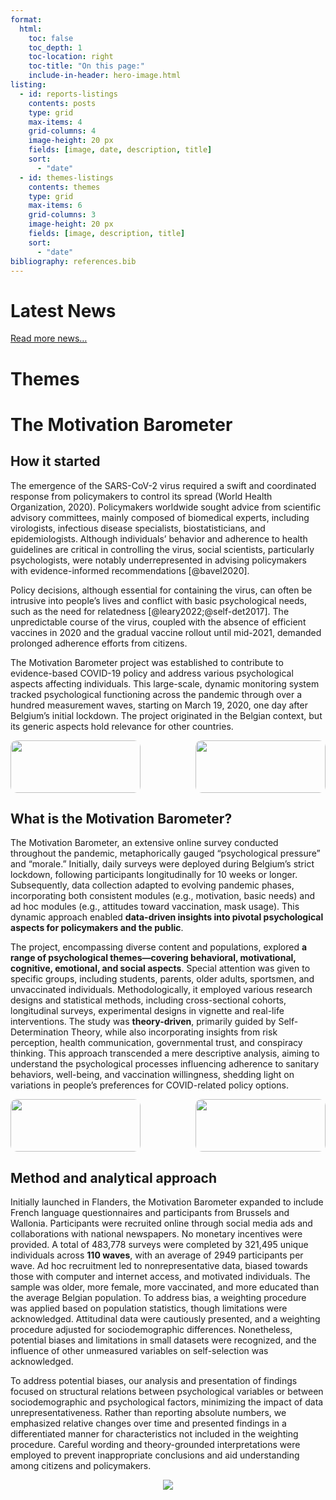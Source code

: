 ```yaml
---
format: 
  html:
    toc: false
    toc_depth: 1
    toc-location: right
    toc-title: "On this page:"
    include-in-header: hero-image.html
listing:
  - id: reports-listings
    contents: posts
    type: grid
    max-items: 4
    grid-columns: 4
    image-height: 20 px
    fields: [image, date, description, title]
    sort:
      - "date"
  - id: themes-listings
    contents: themes
    type: grid
    max-items: 6
    grid-columns: 3
    image-height: 20 px
    fields: [image, description, title]
    sort:
      - "date"
bibliography: references.bib
---
```


```{=html}
<style type="text/css">
p.comment {
background-color: #DBDBDB;
padding: 10px;
border: 1px solid black;
margin-left: 25px;
border-radius: 5px;
font-style: italic;
}
div.blue { background-color:#e6f0ff; border-radius: 5px; padding: 20px;}
div.orange { background-color:#ffa366; border-radius: 5px; padding: 20px;}
div.yellow { background-color:#09bb9f; color: white; border-radius: 5px; padding: 20px;}
div.grey { background-color:#ebebeb; color: white; border-radius: 5px; padding: 20px;}

</style>
```
# Latest News

::: {#reports-listings}
:::

<a href="https://www.motivationbarometer.com">Read more news...</a>

# Themes

::: {#themes-listings}
:::

# The Motivation Barometer

## How it started

The emergence of the SARS-CoV-2 virus required a swift and coordinated response from policymakers to control its spread (World Health Organization, 2020). Policymakers worldwide sought advice from scientific advisory committees, mainly composed of biomedical experts, including virologists, infectious disease specialists, biostatisticians, and epidemiologists. Although individuals' behavior and adherence to health guidelines are critical in controlling the virus, social scientists, particularly psychologists, were notably underrepresented in advising policymakers with evidence-informed recommendations [@bavel2020].

Policy decisions, although essential for containing the virus, can often be intrusive into people's lives and conflict with basic psychological needs, such as the need for relatedness [@leary2022;@self-det2017]. The unpredictable course of the virus, coupled with the absence of efficient vaccines in 2020 and the gradual vaccine rollout until mid-2021, demanded prolonged adherence efforts from citizens.

The Motivation Barometer project was established to contribute to evidence-based COVID-19 policy and address various psychological aspects affecting individuals. This large-scale, dynamic monitoring system tracked psychological functioning across the pandemic through over a hundred measurement waves, starting on March 19, 2020, one day after Belgium's initial lockdown. The project originated in the Belgian context, but its generic aspects hold relevance for other countries.


::: columns
::: {.column width="45%"}
<img src="images/BD_2022_057.jpg" style="border-radius: 10px; width: 100%;"/>
<figcaption style="font-size: 13px;">Sofie Morbée at symposium 'Psychological science meets policy' June 2022, Brussels. Pic by Bart Duriez</figcaption>

:::
::: {.column width="10%"}
:::
::: {.column width="45%"}
<img src="images/BD_2022_090.jpg" style="border-radius: 10px; width: 100%;"/>
<figcaption style="font-size: 13px;">Maarten Vansteenkiste at symposium 'Psychological science meets policy' June 2022, Brussels. Pic by Bart Duriez</figcaption>
:::
:::

## What is the Motivation Barometer?

The Motivation Barometer, an extensive online survey conducted throughout the pandemic, metaphorically gauged "psychological pressure" and "morale." Initially, daily surveys were deployed during Belgium's strict lockdown, following participants longitudinally for 10 weeks or longer. Subsequently, data collection adapted to evolving pandemic phases, incorporating both consistent modules (e.g., motivation, basic needs) and ad hoc modules (e.g., attitudes toward vaccination, mask usage). This dynamic approach enabled **data-driven insights into pivotal psychological aspects for policymakers and the public**.

The project, encompassing diverse content and populations, explored **a range of psychological themes—covering behavioral, motivational, cognitive, emotional, and social aspects**. Special attention was given to specific groups, including students, parents, older adults, sportsmen, and unvaccinated individuals. Methodologically, it employed various research designs and statistical methods, including cross-sectional cohorts, longitudinal surveys, experimental designs in vignette and real-life interventions. The study was **theory-driven**, primarily guided by Self-Determination Theory, while also incorporating insights from risk perception, health communication, governmental trust, and conspiracy thinking. This approach transcended a mere descriptive analysis, aiming to understand the psychological processes influencing adherence to sanitary behaviors, well-being, and vaccination willingness, shedding light on variations in people's preferences for COVID-related policy options.

::: columns
::: {.column width="45%"}

<img src="images/BD_2022_003.jpg" style="border-radius: 10px; width: 100%;"/>
<figcaption style="font-size: 13px;">Vincent Yzerbyt at symposium 'Psychological science meets policy' June 2022, Brussels. Pic by Bart Duriez</figcaption>

:::
::: {.column width="10%"}
:::
::: {.column width="45%"}
<img src="images/BD_2022_047.jpg" style="border-radius: 10px; width: 100%;"/>
<figcaption style="font-size: 13px;">Audience at symposium 'Psychological science meets policy' June 2022, Brussels. Pic by Bart Duriez</figcaption>
:::
:::

## Method and analytical approach

Initially launched in Flanders, the Motivation Barometer expanded to include French language questionnaires and participants from Brussels and Wallonia. Participants were recruited online through social media ads and collaborations with national newspapers. No monetary incentives were provided. A total of 483,778 surveys were completed by 321,495 unique individuals across **110 waves**, with an average of 2949 participants per wave. Ad hoc recruitment led to nonrepresentative data, biased towards those with computer and internet access, and motivated individuals. The sample was older, more female, more vaccinated, and more educated than the average Belgian population. To address bias, a weighting procedure was applied based on population statistics, though limitations were acknowledged. Attitudinal data were cautiously presented, and a weighting procedure adjusted for sociodemographic differences. Nonetheless, potential biases and limitations in small datasets were recognized, and the influence of other unmeasured variables on self-selection was acknowledged.

To address potential biases, our analysis and presentation of findings focused on structural relations between psychological variables or between sociodemographic and psychological factors, minimizing the impact of data unrepresentativeness. Rather than reporting absolute numbers, we emphasized relative changes over time and presented findings in a differentiated manner for characteristics not included in the weighting procedure. Careful wording and theory-grounded interpretations were employed to prevent inappropriate conclusions and aid understanding among citizens and policymakers.

::: columns
::: {.column width="27%"}
::: 
::: {.column width="46%"}
<center>
![](images/Barometer_Final-zondertekst-transparant.png)
</center>
::: 
::: {.column width="27%"}
:::
:::

<!-- :::: {.columns} -->

<!-- ::: {.column width="45%"} -->

<!-- <img src="images/sympo.jpeg" style="border-radius: 10px; width: 100%;"> -->

<!-- ::: -->

<!-- ::: {.column width="10%"} -->

<!-- ::: -->

<!-- ::: {.column width="45%"} -->

<!-- hey hallow -->

<!-- ::: -->

<!-- :::: -->

<!-- ```{r echo=FALSE} -->

<!-- library(pixture) -->

<!-- paths <- c( -->

<!-- "/Users/joachimwaterschoot/Library/CloudStorage/OneDrive-UGent/testttt/images/sympo.jpeg", -->

<!-- "https://watjoa.github.io/download/other_docs/screenshot.png") -->

<!-- pixgallery(paths) -->

<!-- ``` -->

